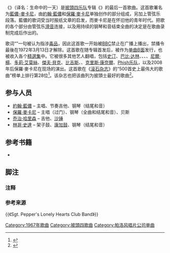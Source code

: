 {{Infobox song
| name       = {{lang|en|A Day in the Life}}
| cover      = 
| cover_size = 
| alt        = 
| caption    = 
| artist     = [[披頭四|披頭四]]
| album      = [[比伯軍曹寂寞芳心俱樂部|比伯軍曹寂寞芳心俱樂部]]
| released   = {{Start date|1967|05|26}}{{sfn|Everett|1999|p=123|ps=. "In the United Kingdom ''Sgt. Pepper's Lonely Hearts Club Band'' ... was rush-released six days ahead of its official date, June 1."}}
| recorded   = 1967年1月19日和20日<br />2月3，10和22日
| studio     = 伦敦[[艾比路录音室|EMI录音室]]
| genre      = [[艺术摇滚|艺术摇滚]]<ref>Popular Music in America: The Beat Goes On, Michael Campbell, page 213</ref>、[[迷幻摇滚|迷幻摇滚]]<ref name="autogenerated35">J. DeRogatis, ''Turn on Your Mind: Four Decades of Great Psychedelic Rock'' (Milwaukie, Michigan: Hal Leonard, 2003), {{ISBN|0-634-05548-8}}, p. 48.</ref> {{nowrap|[[前卫摇滚|前卫摇滚]]}}<ref>Bill Martin, Listening to the future: the time of progressive rock, 1968–1978, (Open Court Publishing, 1998), {{ISBN|0-8126-9368-X}}, p.39.</ref>、[[巴洛克流行|巴洛克流行]]<ref>Andrew Jones, ''Plunderphonics, 'pataphysics & pop mechanics: an introduction to musique'', {{ISBN|978-0-946719-15-0}}, p. 214.</ref>
| length     = 5:35
| label      = *[[Parlophone|Parlophone]] (UK)
*[[Capitol_Records|Capitol]] (US)
| writer     = [[藍儂-麥卡尼|藍儂-麥卡尼]]
| producer   = [[乔治·马丁|乔治·马丁]]
| misc       = {{External music video|type=song|{{YouTube|usNsCeOV4GM|"A Day in the Life"}}}}
}}
《'''{{lang|en|A Day in the Life}}'''》（译名：生命中的一天{{refnest|group="注释"|译名参考自中国日报网站<ref>{{cite web|author=陈蓓|title=a day in the life《生命中的一天》by john lennon|url=http://www.chinadaily.com.cn/language_tips/2006-03/18/content_536590_3.htm|publisher=中国日报网站|accessdate=2014-02-18|language=zh-cn|date=2006-03-18|archive-date=2014-05-02|archive-url=https://web.archive.org/web/20140502195025/http://www.chinadaily.com.cn/language_tips/2006-03/18/content_536590_3.htm|dead-url=no}}</ref>，部分出版物翻译成《生活中的一天》<ref name="2003-jianzheng-285">[[#见证披頭四|《见证披頭四：摇滚巨星亲口讲述的乐史》（2003年），第285页]]</ref>}}）是[[披頭四乐队|披頭四乐队]]专辑《{{lang|en|[[Sgt._Pepper's_Lonely_Hearts_Club_Band|Sgt. Pepper's Lonely Hearts Club Band]]}}》的最后一首歌曲。这首歌署名为[[藍儂-麥卡尼|藍儂-麥卡尼]]，由[[約翰·藍儂|約翰·藍儂]]和[[保羅·麥卡尼|保羅·麥卡尼]]单独创作的部分组成，另加上管弦乐段落。藍儂的歌词受当时报纸文章的启发，而麥卡尼是在怀旧他的青年时代。把歌的各个部分由管弦乐[[滑音|滑音]]连接，以及用持续的钢琴和音结束全曲的决定是在歌曲录制完成后作出的。

歌词“{{lang|en|I'd love to turn you on}}”一句被认为指涉[[毒品|毒品]]，因此这首歌一开始被[[BBC|BBC]]禁止在广播上播出，禁播令最後在1972年3月13日才解除。这首歌在随专辑首发后，被作为[[单曲|单曲]][[A面與B面|B面]]发行，也被收入各个[[精選集|精選集]]中。它被很多其他艺人翻唱，包括[[史汀|史汀]]、[[巴比·达林|巴比·达林]]、{{link-en|何塞·菲利西安诺|Jose Feliciano}}、{{link-en|韦斯·蒙哥梅里|Wes Montgomery}}、{{link-en|The Fall乐队|The Fall (band)}}、[[尼爾·楊|尼爾·楊]]、[[多莉·艾莫絲|多莉·艾莫絲]]、[[傑夫·貝克|傑夫·貝克]]、[[比吉斯|比吉斯]]、{{link-en|罗比恩·希区柯克|Robyn Hitchcock}}、[[克里斯·康奈爾|克里斯·康奈爾]]、[[Phish|Phish乐队]]，以及2008年后保羅·麥卡尼在现场的演出。这首歌在《[[滚石_(杂志)|滚石杂志]]》的“500首史上最伟大的歌曲”榜单上排行第28位<ref name=rolling>{{cite web |url=http://www.rollingstone.com/music/lists/the-500-greatest-songs-of-all-time-20110407/the-beatles-a-day-in-the-life-20110525 |title=28: The Beatles, 'A Day in the Life' |publisher=rollingstone.com/ |year=2013 |accessdate=7 April 2013 |archive-date=2014-07-05 |archive-url=https://web.archive.org/web/20140705042855/http://www.rollingstone.com/music/lists/the-500-greatest-songs-of-all-time-20110407/the-beatles-a-day-in-the-life-20110525 |dead-url=no }}</ref>。该杂志也把该曲列为披頭士最好的歌曲<ref name=rollingstone100>{{cite web|title=100 Greatest Beatles Songs – 1: A Day in the Life|url=http://www.rollingstone.com/music/lists/100-greatest-beatles-songs-20110919/a-day-in-the-life-19691231|work=Rolling Stone|accessdate=21 May 2013|archive-date=2014-04-05|archive-url=https://web.archive.org/web/20140405000745/http://www.rollingstone.com/music/lists/100-greatest-beatles-songs-20110919/a-day-in-the-life-19691231|dead-url=no}}</ref>。

== 参与人员 ==
* [[約翰·藍儂|約翰·藍儂]] – 主唱、节奏吉他、钢琴（结尾和音）
* [[保羅·麥卡尼|保羅·麥卡尼]] – 主唱（过门）、钢琴（全曲和结尾和音）、贝斯 
* [[乔治·哈里森|乔治·哈里森]] – 吉他、[[沙锤|沙锤]]
* [[林哥·史達|林哥·史達]] – 架子鼓、[[康加鼓|康加鼓]]、钢琴（结尾和音）

==参考书籍==
* {{cite book|last=Everett|first=Walter|year=1999|title=The Beatles as Musicians: Revolver Through the Anthology|publisher=Oxford University Press|location=New York, NY|isbn=978-0-19-512941-0|url=https://books.google.com/books?id=eTkHAldi4bEC&q=editions:O37AzrsjAcwC|access-date=2021-03-31|archive-date=2021-02-04|archive-url=https://web.archive.org/web/20210204155619/https://books.google.com/books?id=eTkHAldi4bEC}}

== 脚注 ==
===注释===
<references group="注释"/>

===参考来源===
{{Reflist}}

{{《Sgt. Pepper's Lonely Hearts Club Band》}}
{{披头士乐队}}

[[Category:1967年歌曲|Category:1967年歌曲]]
[[Category:披頭四歌曲|Category:披頭四歌曲]]
[[Category:帕洛风唱片公司单曲|Category:帕洛风唱片公司单曲]]